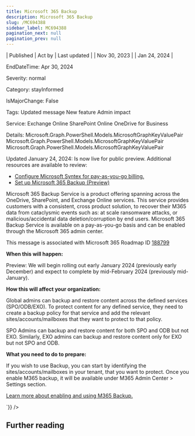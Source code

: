 ```yaml
---
title: Microsoft 365 Backup
description: Microsoft 365 Backup
slug: /MC694388
sidebar_label: MC694388
pagination_next: null
pagination_prev: null
---
```



| Published | Act by | Last updated |
| Nov 30, 2023 |  | Jan 24, 2024 |

EndDateTime: Apr 30, 2024

Severity: normal

Category: stayInformed

IsMajorChange: False

Tags: Updated message New feature Admin impact

Service: Exchange Online SharePoint Online OneDrive for Business

Details: Microsoft.Graph.PowerShell.Models.MicrosoftGraphKeyValuePair Microsoft.Graph.PowerShell.Models.MicrosoftGraphKeyValuePair Microsoft.Graph.PowerShell.Models.MicrosoftGraphKeyValuePair

<div dangerouslySetInnerHTML={{__html:`
<p style="">Updated January 24, 2024: Is now live for public preview. Additional resources are available to review:</p><ul><li><a href="https://learn.microsoft.com/microsoft-365/syntex/syntex-azure-billing" target="_blank">Configure Microsoft Syntex for pay-as-you-go billing.</a></li><li><a href="https://learn.microsoft.com/microsoft-365/syntex/backup/backup-setup?tabs=onedrive" target="_blank">Set up Microsoft 365 Backup (Preview)</a></li></ul><p style="">Microsoft 365 Backup Service is a product offering spanning across the OneDrive, SharePoint, and Exchange Online services. This service provides customers with a consistent, cross product solution, to recover their M365 data from cataclysmic events such as: at scale ransomware attacks, or malicious/accidental data deletion/corruption by end users. Microsoft 365 Backup Service is available on a pay-as-you-go basis and can be enabled through the Microsoft 365 admin center.<br></p>
<p>This message is associated with Microsoft 365 Roadmap ID <a href="https://www.microsoft.com/microsoft-365/roadmap?filters=&amp;searchterms=188799" target="_blank">188799</a></p>
<p><b>When this will happen:</b></p>

<p>Preview: We will begin rolling out early January 2024 (previously early December) and expect to complete by mid-February 2024 (previously mid-January).</p>

<p><b>How this will affect your organization:</b><br></p>

<p>Global admins can backup and restore content across the defined services (SPO/ODB/EXO). To protect content for any defined service, they need to create a backup policy for that service and add the relevant sites/accounts/mailboxes that they want to protect to that policy.<br></p><p>
</p>
<p>SPO Admins can backup and restore content for both SPO and ODB but not EXO. Similarly, EXO admins can backup and restore content only for EXO but not SPO and ODB.</p><p><b>What you need to do to prepare:</b></p>
<p>If you wish to use Backup, you can start by identifying the sites/accounts/mailboxes in your tenant, that you want to protect. Once you enable M365 backup, it will be available under M365 Admin Center &gt; Settings section.<br></p><p>
</p>
<p><a href="http://go.microsoft.com/fwlink/p/?LinkId=2250075" target="_blank">Learn more about enabling and using M365 Backup.</a></p>
`}} />

## Further reading

